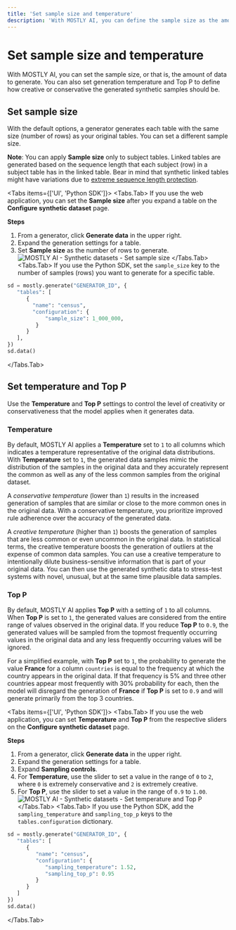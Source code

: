 ```yaml
---
title: 'Set sample size and temperature'
description: 'With MOSTLY AI, you can define the sample size as the amount of data you want to generate and specify the temperature and Top P generation parameters to configure how creative or conservative the generated synthetic samples should be.'
---
```



# Set sample size and temperature

With MOSTLY AI, you can set the sample size, or that is, the amount of data to generate. You can also set generation temperature and Top P to define how creative or conservative the generated synthetic samples should be.

## Set sample size

With the default options, a generator generates each table with the same size (number of rows) as your original tables. You can set a different sample size.

<CustomCallout>**Note**: You can apply **Sample size** only to subject tables. Linked tables are generated based on the sequence length that each subject (row) in a subject table has in the linked table. Bear in mind that synthetic linked tables might have variations due to [extreme sequence length protection](/concepts/privacy-protection#extreme-sequence-length-protection).</CustomCallout>

<Tabs items={['UI', 'Python SDK']}>
<Tabs.Tab>
If you use the web application, you can set the **Sample size** after you expand a table on the **Configure synthetic dataset** page.

**Steps**

1. From a generator, click **Generate data** in the upper right.
2. Expand the generation settings for a table.
3. Set **Sample size** as the number of rows to generate.
      <Image
                                                     src="/docimages/synthetic-datasets/set-size-temperature/set-size-01-rows.webp"
                                                     alt="MOSTLY AI - Synthetic datasets - Set sample size"
                                                     width={800}
                                                     height={150}
                                                 />
   </Tabs.Tab>
   <Tabs.Tab>
If you use the Python SDK, set the `sample_size` key to the number of samples (rows) you want to generate for a specific table.

```python copy filename="python" {6}
sd = mostly.generate("GENERATOR_ID", {
   "tables": [
      {
        "name": "census",
        "configuration": {
            "sample_size": 1_000_000,
         }
      }
   ],
})
sd.data()
```

</Tabs.Tab>
</Tabs>

## Set temperature and Top P

Use the **Temperature** and **Top P** settings to control the level of creativity or conservativeness that the model applies when it generates data.

### Temperature

By default, MOSTLY AI applies a **Temperature** set to `1` to all columns which indicates a temperature representative of the original data distributions. With **Temperature** set to `1`, the generated data samples mimic the distribution of the samples in the original data and they accurately represent the common as well as any of the less common samples from the original dataset.

A _conservative temperature_ (lower than `1`) results in the increased generation of samples that are similar or close to the more common ones in the original data. With a conservative temperature, you prioritize improved rule adherence over the accuracy of the generated data.

A _creative temperature_ (higher than `1`) boosts the generation of samples that are less common or even uncommon in the original data. In statistical terms, the creative temperature boosts the generation of outliers at the expense of common data samples. You can use a creative temperature to intentionally dilute business-sensitive information that is part of your original data. You can then use the generated synthetic data to stress-test systems with novel, unusual, but at the same time plausible data samples.

### Top P

By default, MOSTLY AI applies **Top P** with a setting of `1` to all columns. When **Top P** is set to `1`, the generated values are considered from the entire range of values observed in the original data. If you reduce **Top P** to `0.9`, the generated values will be sampled from the topmost frequently occurring values in the original data and any less frequently occurring values will be ignored.

For a simplified example, with **Top P** set to `1`, the probability to generate the value **France** for a column `countries` is equal to the frequency at which the country appears in the original data. If that frequency is 5% and three other countries appear most frequently with 30% probability for each, then the model will disregard the generation of **France** if **Top P** is set to `0.9` and will generate primarily from the top 3 countries.

<Tabs items={['UI', 'Python SDK']}>
<Tabs.Tab>
If you use the web application, you can set **Temperature** and **Top P** from the respective sliders on the **Configure synthetic dataset** page.

**Steps**

1. From a generator, click **Generate data** in the upper right.
2. Expand the generation settings for a table.
3. Expand **Sampling controls**.
4. For **Temperature**, use the slider to set a value in the range of `0` to `2`, where `0` is extremely conservative and `2` is extremely creative.
5. For **Top P**, use the slider to set a value in the range of `0.9` to `1.00`.
      <Image
                                                     src="/docimages/synthetic-datasets/set-size-temperature/set-temp-topp-01-config.webp"
                                                     alt="MOSTLY AI - Synthetic datasets - Set temperature and Top P"
                                                     width={800}
                                                     height={150}
                                                 />
   </Tabs.Tab>
   <Tabs.Tab>
If you use the Python SDK, add the `sampling_temperature` and `sampling_top_p` keys to the `tables.configuration` dictionary.

```python copy filename="python" {6,7}
sd = mostly.generate("GENERATOR_ID", {
   "tables": [
      {
         "name": "census",
         "configuration": {
            "sampling_temperature": 1.52,
            "sampling_top_p": 0.95
         }
      }
   ]
})
sd.data()
```

</Tabs.Tab>
</Tabs>
